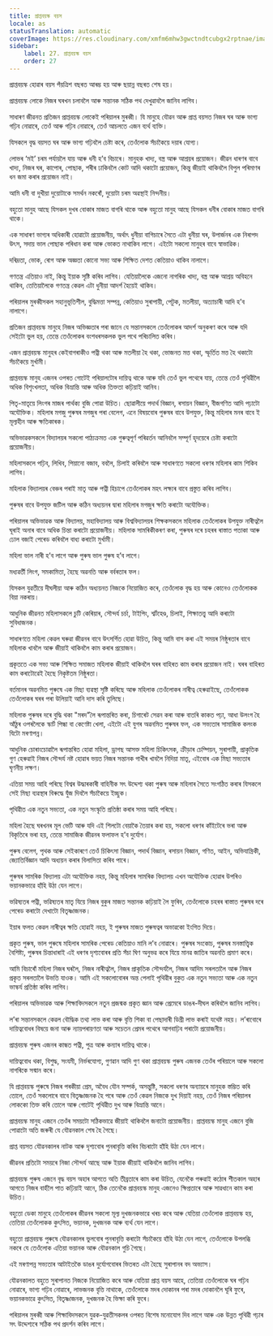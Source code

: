 ```yaml
---
title: প্ৰাপ্তবয়স্ক বয়স
locale: as
statusTranslation: automatic
coverImage: https://res.cloudinary.com/xmfm6mhw3gwctndtcubgx2rptnae/image/upload/v1740337243/small_cover_educacion_fundamental_a051170f1c.webp
sidebar:
    label: 27. প্ৰাপ্তবয়স্ক বয়স
    order: 27
---
```

প্ৰাপ্তবয়স্ক হোৱাৰ বয়স পঁয়ত্ৰিশ বছৰত আৰম্ভ হয় আৰু ছয়ান্ন বছৰত শেষ হয়।

প্ৰাপ্তবয়স্ক লোকে নিজৰ ঘৰখন চলাবলৈ আৰু সন্তানক সঠিক পথ দেখুৱাবলৈ জানিব লাগিব।

সাধাৰণ জীৱনত প্ৰতিজন প্ৰাপ্তবয়স্ক লোকেই পৰিয়ালৰ মুৰব্বী। যি মানুহে যৌৱন আৰু প্ৰাপ্ত বয়সত নিজৰ ঘৰ আৰু ভাগ্য গঢ়িব নোৱাৰে, তেওঁ আৰু গঢ়িব নোৱাৰে, তেওঁ আচলতে এজন ব্যৰ্থ ব্যক্তি।

যিসকলে বৃদ্ধ বয়সত ঘৰ আৰু ভাগ্য গঢ়িবলৈ চেষ্টা কৰে, তেওঁলোক সঁচাকৈয়ে দয়াৰ যোগ্য।

লোভৰ ‘মই’ চৰম পৰ্যায়লৈ যায় আৰু ধনী হ’ব বিচাৰে। মানুহক খাদ্য, বস্ত্ৰ আৰু আশ্ৰয়ৰ প্ৰয়োজন। জীৱন ধাৰণৰ বাবে খাদ্য, নিজৰ ঘৰ, কাপোৰ, পোছাক, শৰীৰ ঢাকিবলৈ কোট আদি থকাটো প্ৰয়োজন, কিন্তু জীয়াই থাকিবলৈ বিপুল পৰিমাণৰ ধন জমা কৰাৰ প্ৰয়োজন নাই।

আমি ধনী বা দুখীয়া দুয়োটাকে সমৰ্থন নকৰোঁ, দুয়োটা চৰম অৱস্থাই নিন্দনীয়।

বহুতো মানুহ আছে যিসকল দুখৰ বোকাৰ মাজত বাগৰি থাকে আৰু বহুতো মানুহ আছে যিসকল ধনীৰ বোকাৰ মাজত বাগৰি থাকে।

এক সাধাৰণ ভাগ্যৰ অধিকাৰী হোৱাটো প্ৰয়োজনীয়, অৰ্থাৎ ধুনীয়া বাগিচাৰে সৈতে এটা ধুনীয়া ঘৰ, উপাৰ্জনৰ এক নিৰাপদ উৎস, সদায় ভাল পোছাক পৰিধান কৰা আৰু ভোকত নাথাকিব লাগে। এইটো সকলো মানুহৰ বাবে স্বাভাৱিক।

দৰিদ্ৰতা, ভোক, ৰোগ আৰু অজ্ঞতা কোনো সভ্য আৰু শিক্ষিত দেশত কেতিয়াও থাকিব নালাগে।

গণতন্ত্ৰ এতিয়াও নাই, কিন্তু ইয়াক সৃষ্টি কৰিব লাগিব। যেতিয়ালৈকে এজনো নাগৰিক খাদ্য, বস্ত্ৰ আৰু আশ্ৰয় অবিহনে থাকিব, তেতিয়ালৈকে গণতন্ত্ৰ কেৱল এটা ধুনীয়া আদৰ্শ হৈয়েই থাকিব।

পৰিয়ালৰ মুৰব্বীসকল সহানুভূতিশীল, বুদ্ধিমত্তা সম্পন্ন, কেতিয়াও সুৰাপায়ী, পেটুক, মতলীয়া, অত্যাচাৰী আদি হ’ব নালাগে।

প্ৰতিজন প্ৰাপ্তবয়স্ক মানুহে নিজৰ অভিজ্ঞতাৰ পৰা জানে যে সন্তানসকলে তেওঁলোকৰ আদৰ্শ অনুকৰণ কৰে আৰু যদি সেইটো ভুল হয়, তেন্তে তেওঁলোকৰ বংশধৰসকলক ভুল পথে পৰিচালিত কৰিব।

এজন প্ৰাপ্তবয়স্ক মানুহৰ কেইবাগৰাকীও পত্নী থকা আৰু মতলীয়া হৈ থকা, ভোজনত মত্ত থকা, স্ফূৰ্তিত মত্ত হৈ থকাটো সঁচাকৈয়ে মুৰ্খামী।

প্ৰাপ্তবয়স্ক মানুহ এজনৰ ওপৰত গোটেই পৰিয়ালটোৰ দায়িত্ব থাকে আৰু যদি তেওঁ ভুল পথেৰে যায়, তেন্তে তেওঁ পৃথিৱীলৈ অধিক বিশৃংখলতা, অধিক বিভ্ৰান্তি আৰু অধিক তিক্ততা কঢ়িয়াই আনিব।

পিতৃ-মাতৃয়ে লিংগৰ মাজৰ পাৰ্থক্য বুজি পোৱা উচিত। ছোৱালীয়ে পদাৰ্থ বিজ্ঞান, ৰসায়ন বিজ্ঞান, বীজগণিত আদি পঢ়াটো অযৌক্তিক। মহিলাৰ মগজু পুৰুষৰ মগজুৰ পৰা বেলেগ, এনে বিষয়বোৰ পুৰুষৰ বাবে উপযুক্ত, কিন্তু মহিলাৰ মনৰ বাবে ই মূল্যহীন আৰু ক্ষতিকাৰক।

অভিভাৱকসকলে বিদ্যালয়ৰ সকলো পাঠ্যক্ৰমত এক গুৰুত্বপূৰ্ণ পৰিৱৰ্তন আনিবলৈ সম্পূৰ্ণ হৃদয়েৰে চেষ্টা কৰাটো প্ৰয়োজনীয়।

মহিলাসকলে পঢ়িব, লিখিব, পিয়ানো বজাব, ববলৈ, চিলাই কৰিবলৈ আৰু সাধাৰণতে সকলো ধৰণৰ মহিলাৰ কাম শিকিব লাগিব।

মহিলাক বিদ্যালয়ৰ বেঞ্চৰ পৰাই মাতৃ আৰু পত্নী হিচাপে তেওঁলোকৰ মহৎ লক্ষ্যৰ বাবে প্ৰস্তুত কৰিব লাগিব।

পুৰুষৰ বাবে উপযুক্ত জটিল আৰু কঠিন অধ্যয়নৰ দ্বাৰা মহিলাৰ মগজুৰ ক্ষতি কৰাটো অযৌক্তিক।

পৰিয়ালৰ অভিভাৱক আৰু বিদ্যালয়, মহাবিদ্যালয় আৰু বিশ্ববিদ্যালয়ৰ শিক্ষকসকলে মহিলাক তেওঁলোকৰ উপযুক্ত নাৰীত্বলৈ ঘূৰাই অনাৰ বাবে অধিক চিন্তা কৰাটো প্ৰয়োজনীয়। মহিলাক সামৰিকীকৰণ কৰা, পুৰুষৰ দৰে চহৰৰ ৰাস্তাত পতাকা আৰু ঢোল বজাই পেৰেড কৰিবলৈ বাধ্য কৰাটো মুৰ্খামী।

মহিলা ভাল নাৰী হ’ব লাগে আৰু পুৰুষ ভাল পুৰুষ হ’ব লাগে।

মধ্যৱৰ্তী লিংগ, সমকামিতা, হৈছে অৱনতি আৰু বৰ্বৰতাৰ ফল।

যিসকল যুৱতীয়ে দীঘলীয়া আৰু কঠিন অধ্যয়নত নিজকে নিয়োজিত কৰে, তেওঁলোক বৃদ্ধ হয় আৰু কোনেও তেওঁলোকক বিয়া নকৰায়।

আধুনিক জীৱনত মহিলাসকলে চুটি কেৰিয়াৰ, সৌন্দৰ্য চৰ্চা, টাইপিং, শ্বৰ্টহেণ্ড, চিলাই, শিক্ষাতত্ত্ব আদি কৰাটো সুবিধাজনক।

সাধাৰণতে মহিলা কেৱল ঘৰুৱা জীৱনৰ বাবে উৎসৰ্গিত হোৱা উচিত, কিন্তু আমি বাস কৰা এই সময়ৰ নিষ্ঠুৰতাৰ বাবে মহিলাক খাবলৈ আৰু জীয়াই থাকিবলৈ কাম কৰাৰ প্ৰয়োজন।

প্ৰকৃততে এক সভ্য আৰু শিক্ষিত সমাজত মহিলাক জীয়াই থাকিবলৈ ঘৰৰ বাহিৰত কাম কৰাৰ প্ৰয়োজন নাই। ঘৰৰ বাহিৰত কাম কৰাটোৱেই হৈছে নিকৃষ্টতম নিষ্ঠুৰতা।

বৰ্তমানৰ অৱনমিত পুৰুষে এক মিছা ব্যৱস্থা সৃষ্টি কৰিছে আৰু মহিলাক তেওঁলোকৰ নাৰীত্ব হেৰুৱাইছে, তেওঁলোকক তেওঁলোকৰ ঘৰৰ পৰা উলিয়াই আনি দাস কৰি তুলিছে।

মহিলাক পুৰুষৰ দৰে বুদ্ধি থকা "মৰদ"লৈ ৰূপান্তৰিত কৰা, চিগাৰেট সেৱন কৰা আৰু বাতৰি কাকত পঢ়া, আধা উলংগ হৈ আঁঠুৰ ওপৰলৈকে স্কাৰ্ট পিন্ধা বা কেণেষ্টা খেলা, এইটো এই যুগৰ অৱনমিত পুৰুষৰ ফল, এক সভ্যতাৰ সামাজিক কলংক যিটো মৰণাপন্ন।

আধুনিক চোৰাংচোৱালৈ ৰূপান্তৰিত হোৱা মহিলা, ড্ৰাগছ আসক্ত মহিলা চিকিৎসক, ক্ৰীড়াৰ চেম্পিয়ন, সুৰাপায়ী, প্ৰাকৃতিক গুণ হেৰুৱাই নিজৰ সৌন্দৰ্য নষ্ট হোৱাৰ ভয়ত নিজৰ সন্তানক গাখীৰ খাবলৈ নিদিয়া মাতৃ, এইবোৰ এক মিছা সভ্যতাৰ ঘৃণনীয় লক্ষণ।

এতিয়া সময় আহি পৰিছে বিশ্বৰ উদ্ধাৰকাৰী বাহিনীক সৎ উদ্দেশ্য থকা পুৰুষ আৰু মহিলাৰ সৈতে সংগঠিত কৰাৰ যিসকলে সেই মিছা ব্যৱস্থাৰ বিৰুদ্ধে যুঁজ দিবলৈ সঁচাকৈয়ে ইচ্ছুক।

পৃথিৱীত এক নতুন সভ্যতা, এক নতুন সংস্কৃতি প্ৰতিষ্ঠা কৰাৰ সময় আহি পৰিছে।

মহিলা হৈছে ঘৰখনৰ মূল ভেটি আৰু যদি এই শিলটো বেয়াকৈ তৈয়াৰ কৰা হয়, সকলো ধৰণৰ কাঁইটেৰে ভৰা আৰু বিকৃতিৰে ভৰা হয়, তেন্তে সামাজিক জীৱনৰ ফলাফল হ’ব দুৰ্যোগ।

পুৰুষ বেলেগ, পৃথক আৰু সেইকাৰণে তেওঁ চিকিৎসা বিজ্ঞান, পদাৰ্থ বিজ্ঞান, ৰসায়ন বিজ্ঞান, গণিত, আইন, অভিযান্ত্ৰিকী, জ্যোতিৰ্বিজ্ঞান আদি অধ্যয়ন কৰাৰ বিলাসিতা কৰিব পাৰে।

পুৰুষৰ সামৰিক বিদ্যালয় এটা অযৌক্তিক নহয়, কিন্তু মহিলাৰ সামৰিক বিদ্যালয় এখন অযৌক্তিক হোৱাৰ উপৰিও ভয়ানকভাৱে হাঁহি উঠা যেন লাগে।

ভৱিষ্যতৰ পত্নী, ভৱিষ্যতৰ মাতৃ যিয়ে নিজৰ বুকুৰ মাজত সন্তানক কঢ়িয়াই লৈ ফুৰিব, তেওঁলোকে চহৰৰ ৰাস্তাত পুৰুষৰ দৰে পেৰেড কৰাটো দেখাটো বিতৃষ্ণাজনক।

ইয়াৰ ফলত কেৱল নাৰীত্বৰ ক্ষতি হোৱাই নহয়, ই পুৰুষৰ মাজত পুৰুষত্বৰ অভাৱকো ইংগিত দিয়ে।

প্ৰকৃত পুৰুষ, ভাল পুৰুষে মহিলাৰ সামৰিক পেৰেড কেতিয়াও মানি ল’ব নোৱাৰে। পুৰুষৰ সংকোচ, পুৰুষৰ মনস্তাত্ত্বিক বৈশিষ্ট্য, পুৰুষৰ চিন্তাধাৰাই এই ধৰণৰ দৃশ্যবোৰৰ প্ৰতি সঁচা ঘিণ অনুভৱ কৰে যিয়ে মানৱ জাতিৰ অৱনতি প্ৰমাণ কৰে।

আমি বিচাৰোঁ মহিলা নিজৰ ঘৰলৈ, নিজৰ নাৰীত্বলৈ, নিজৰ প্ৰাকৃতিক সৌন্দৰ্যলৈ, নিজৰ আদিম সৰলতালৈ আৰু নিজৰ প্ৰকৃত সৰলতালৈ উভতি যাওক। আমি এই সকলোবোৰৰ অন্ত পেলাই পৃথিৱীৰ বুকুত এক নতুন সভ্যতা আৰু এক নতুন ভাস্কৰ্য প্ৰতিষ্ঠা কৰিব লাগিব।

পৰিয়ালৰ অভিভাৱক আৰু শিক্ষাবিদসকলে নতুন প্ৰজন্মক প্ৰকৃত জ্ঞান আৰু প্ৰেমেৰে ডাঙৰ-দীঘল কৰিবলৈ জানিব লাগিব।

ল’ৰা সন্তানসকলে কেৱল বৌদ্ধিক তথ্য লাভ কৰা আৰু বৃত্তি শিকা বা পেছাদাৰী ডিগ্ৰী লাভ কৰাই যথেষ্ট নহয়। ল’ৰাবোৰে দায়িত্ববোধৰ বিষয়ে জনা আৰু ন্যায়পৰায়ণতা আৰু সচেতন প্ৰেমৰ পথেৰে আগবাঢ়িব পৰাটো প্ৰয়োজনীয়।

প্ৰাপ্তবয়স্ক পুৰুষ এজনৰ কান্ধত পত্নী, পুত্ৰ আৰু কন্যাৰ দায়িত্ব থাকে।

দায়িত্ববোধ থকা, বিশুদ্ধ, সংযমী, নিৰ্ভৰযোগ্য, গুণৱান আদি গুণ থকা প্ৰাপ্তবয়স্ক পুৰুষ এজনক তেওঁৰ পৰিয়ালে আৰু সকলো নাগৰিকে সন্মান কৰে।

যি প্ৰাপ্তবয়স্ক পুৰুষে নিজৰ পৰকীয়া প্ৰেম, অবৈধ যৌন সম্পৰ্ক, অসন্তুষ্টি, সকলো ধৰণৰ অন্যায়ৰে মানুহক স্তম্ভিত কৰি তোলে, তেওঁ সকলোৰে বাবে বিতৃষ্ণাজনক হৈ পৰে আৰু তেওঁ কেৱল নিজকে দুখ দিয়াই নহয়, তেওঁ নিজৰ পৰিয়ালৰ লোককো তিক্ত কৰি তোলে আৰু গোটেই পৃথিৱীত দুখ আৰু বিভ্ৰান্তি আনে।

প্ৰাপ্তবয়স্ক মানুহ এজনে তেওঁৰ সময়টো সঠিকভাৱে জীয়াই থাকিবলৈ জনাটো প্ৰয়োজনীয়। প্ৰাপ্তবয়স্ক মানুহ এজনে বুজি পোৱাটো অতি জৰুৰী যে যৌৱনকাল শেষ হৈ গৈছে।

প্ৰাপ্ত বয়সত যৌৱনকালৰ নাটক আৰু দৃশ্যবোৰ পুনৰাবৃত্তি কৰিব বিচৰাটো হাঁহি উঠা যেন লাগে।

জীৱনৰ প্ৰতিটো সময়ৰে নিজা সৌন্দৰ্য আছে আৰু ইয়াক জীয়াই থাকিবলৈ জানিব লাগিব।

প্ৰাপ্তবয়স্ক পুৰুষ এজনে বৃদ্ধ বয়স অহাৰ আগতে অতি তীব্ৰতাৰে কাম কৰা উচিত, যেনেকৈ পৰুৱাই কঠোৰ শীতকাল অহাৰ আগতে নিজৰ বাহঁলৈ পাত কঢ়িয়াই আনে, ঠিক তেনেকৈ প্ৰাপ্তবয়স্ক মানুহ এজনেও ক্ষিপ্ৰতাৰে আৰু সাৱধানে কাম কৰা উচিত।

বহুতো ডেকা মানুহে তেওঁলোকৰ জীৱনৰ সকলো মূল্য দুখজনকভাৱে খৰচ কৰে আৰু যেতিয়া তেওঁলোক প্ৰাপ্তবয়স্ক হয়, তেতিয়া তেওঁলোকক কুৎসিত, ভয়ানক, দুখজনক আৰু ব্যৰ্থ যেন লাগে।

বহুতো প্ৰাপ্তবয়স্ক পুৰুষে যৌৱনকালৰ ভুলবোৰ পুনৰাবৃত্তি কৰাটো সঁচাকৈয়ে হাঁহি উঠা যেন লাগে, তেওঁলোকে উপলব্ধি নকৰে যে তেওঁলোক এতিয়া ভয়ানক আৰু যৌৱনকাল গুচি গৈছে।

এই মৰণাপন্ন সভ্যতাৰ আটাইতকৈ ডাঙৰ দুৰ্যোগবোৰৰ ভিতৰত এটা হৈছে সুৰাপানৰ বদ অভ্যাস।

যৌৱনকালত বহুতে সুৰাপানত নিজকে নিয়োজিত কৰে আৰু যেতিয়া প্ৰাপ্ত বয়স আহে, তেতিয়া তেওঁলোকে ঘৰ গঢ়িব নোৱাৰে, ভাগ্য গঢ়িব নোৱাৰে, লাভজনক বৃত্তি নাথাকে, তেওঁলোকে মদৰ দোকানৰ পৰা মদৰ দোকানলৈ ঘূৰি ফুৰে, ভয়ানকভাৱে কুৎসিত, বিতৃষ্ণাজনক, দুখজনক হৈ ভিক্ষা কৰি ফুৰে।

পৰিয়ালৰ মুৰব্বী আৰু শিক্ষাবিদসকলে যুৱক-যুৱতীসকলৰ ওপৰত বিশেষ মনোযোগ দিব লাগে আৰু এক উন্নত পৃথিৱী গঢ়াৰ সৎ উদ্দেশ্যৰে সঠিক পথ প্ৰদৰ্শন কৰিব লাগে।

